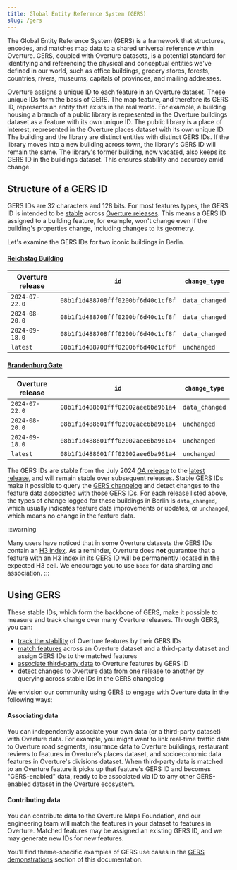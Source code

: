 ```yaml
---
title: Global Entity Reference System (GERS)
slug: /gers
---
```


The Global Entity Reference System (GERS) is a framework that structures, encodes, and matches map data to a shared universal reference within Overture. GERS, coupled with Overture datasets, is a potential standard for identifying and referencing the physical and conceptual entities we've defined in our world, such as office buildings, grocery stores, forests, countries, rivers, museums, capitals of provinces, and mailing addresses. 

Overture assigns a unique ID to each feature in an Overture dataset. These unique IDs form the basis of GERS. The map feature, and therefore its GERS ID, represents an entity that exists in the real world. For example, a building housing a branch of a public library is represented in the Overture buildings dataset as a feature with its own unique ID. The public library is a place of interest, represented in the Overture places dataset with its own unique ID. The building and the library are distinct entities with distinct GERS IDs. If the library moves into a new building across town, the library's GERS ID will remain the same. The library's former building, now vacated, also keeps its GERS ID in the buildings dataset. This ensures stability and accuracy amid change.


## Structure of a GERS ID

GERS IDs are 32 characters and 128 bits. For most features types, the GERS ID is intended to be [stable](stability) across [Overture releases](/release). This means a GERS ID assigned to a building feature, for example, won't change even if the building's properties change, including changes to its geometry.

Let's examine the GERS IDs for two iconic buildings in Berlin.

#### [Reichstag Building](https://en.wikipedia.org/wiki/Reichstag_building)
| Overture release | `id` | `change_type` |
|------|----------|------|
| `2024-07-22.0` | `08b1f1d488708fff0200bf6d40c1cf8f`| `data_changed` |
| `2024-08-20.0` | `08b1f1d488708fff0200bf6d40c1cf8f` | `data_changed` |
| `2024-09-18.0` | `08b1f1d488708fff0200bf6d40c1cf8f` | `data_changed` |
| `latest` | `08b1f1d488708fff0200bf6d40c1cf8f` | `unchanged` |

#### [Brandenburg Gate](https://en.wikipedia.org/wiki/Brandenburg_Gate)
| Overture release | `id` | `change_type` |
|------|----------|------|
| `2024-07-22.0`| `08b1f1d488601fff02002aee6ba961a4`| `data_changed` |
| `2024-08-20.0`| `08b1f1d488601fff02002aee6ba961a4` | `unchanged` |
| `2024-09-18.0` | `08b1f1d488601fff02002aee6ba961a4`| `unchanged`  |
| `latest` | `08b1f1d488601fff02002aee6ba961a4`| `unchanged` |

The GERS IDs are stable from the July 2024 [GA release](/release/2024-07-22.0/) to the [latest release](/release), and will remain stable over subsequent releases. Stable GERS IDs make it possible to query the [GERS changelog](changelog) and detect changes to the feature data associated with those GERS IDs. For each release listed above, the types of change logged for these buildings in Berlin is `data_changed`, which usually indicates feature data improvements or updates, or `unchanged`, which means no change in the feature data.

:::warning

Many users have noticed that in some Overture datasets the GERS IDs contain an [H3 index](https://h3geo.org). As a reminder, Overture does **not** guarantee that a feature with an H3 index in its GERS ID will be permanently located in the expected H3 cell. We encourage you to use `bbox` for data sharding and association. 
:::

## Using GERS

These stable IDs, which form the backbone of GERS, make it possible to measure and track change over many Overture releases. Through GERS, you can:

- [track the stability](stability) of Overture features by their GERS IDs
- [match features](gers-demonstrations) across an Overture dataset and a third-party dataset and assign GERS IDs to the matched features 
- [associate third-party data](gers-demonstrations) to Overture features by GERS ID
- [detect changes](changelog) to Overture data from one release to another by querying across stable IDs in the GERS changelog

We envision our community using GERS to engage with Overture data in the following ways:

#### Associating data
You can independently associate your own data (or a third-party dataset) with Overture data. For example, you might want to link real-time traffic data to Overture road segments, insurance data to Overture buildings, restaurant reviews to features in Overture's places dataset, and socioeconomic data features in Overture's divisions dataset. When third-party data is matched to an Overture feature it picks up that feature's GERS ID and becomes "GERS-enabled" data, ready to be associated via ID to any other GERS-enabled dataset in the Overture ecosystem.

#### Contributing data
You can contribute data to the Overture Maps Foundation, and our engineering team will match the features in your dataset to features in Overture. Matched features may be assigned an existing GERS ID, and we may generate new IDs for new features.

You'll find theme-specific examples of GERS use cases in the [GERS demonstrations](gers-demonstrations) section of this documentation.
